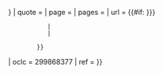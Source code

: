{{cite book
| last=Polemis
| first=Demetrios I.
| title=The Doukai: A Contribution to Byzantine Prosopography
| location=London
| publisher=The Athlone Press
| year=1968
| chapter = {{{chapter|}}}
| chapter-url = {{{chapter-url|{{{chapterurl|}}}}}}
| quote = {{{quote|}}}
| page = {{{page|}}}
| pages = {{{pages|}}}
| url = {{#if: {{{chapter-url|{{{chapterurl|}}}}}}
            |<!--then-->
            |<!--else-->
             {{{url|https://books.google.com/books?id=Sx5dAAAAIAAJ }}}
         }}
| oclc = 299868377
| ref = {{{ref|}}}
}}<noinclude>
[[Category:图书引用模板|{{PAGENAME}}]]
</noinclude><!--DO NOT PUT A BLANK LINE AFTER THIS COMMENT-->